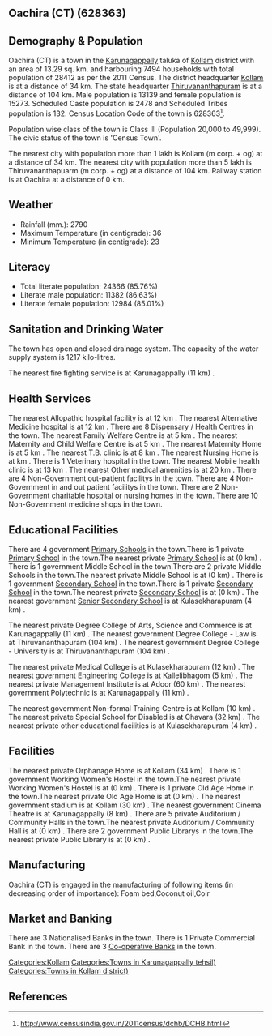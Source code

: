 {{Infobox settlement
| name=Oachira (CT)
| native_name=
| native_name_lang=
| other_name=
| nickname=
| settlement_type=Town
| image_skyline=
| image_alt=
| image_caption=
| pushpin_map=India Kerala
| pushpin_label_position=right
| pushpin_map_alt=
| pushpin_map_caption=Location in Kerala, India
| latd=
| latm=
| lats=
| latNS=
| longd=
| longm=
| longs=
| longEW=
| coordinates_display=inline,title
| subdivision_type=Country
| subdivision_name={{flag|India}}
| subdivision_type1=[[States and territories of India|State]]
| subdivision_name1=Kerala 
| subdivision_type2=[[List of districts of India|District]]
| subdivision_name2=Kollam
| subdivision_type3=Tahsil
| subdivision_name3=Karunagappally
| website=
| established_title=<!-- Established -->
| established_date=
| founder=
| named_for=
| government_type=
| governing_body=
| unit_pref=Metric
| area_footnotes=
| area_rank=
| area_total_km2=13.29
| elevation_footnotes=
| elevation_m=
| population_total=28412
| population_as_of=2011
| population_rank=
| population_density_km2=2137
| population_demonym=
| population_footnotes=
| demographics_type1=Languages=
| demographics1_title1=Official=
| demographics1_info1=[[Malayalam language|Malayalam]]
| timezone1=[[Indian Standard Time|IST]]
| utc_offset1==+5:30
| postal_code_type=[[Postal Index Number|PIN]]
| postal_code=
| area_code_type=Telephone code
| area_code=
| registration_plate=
| blank1_name_sec1=Nearest city
| blank1_info_sec1=[[Kollam (m corp. + og) ]]
| blank2_name_sec1=[[Human sex ratio|Sex ratio]]
| blank2_info_sec1=1162
| blank3_name_sec1=Literacy
| blank3_info_sec1=85.76%
| blank1_name_sec2=[[2011 Census of India|2011 census]] code
| blank1_info_sec2=628363
| footnotes=
}}

== Oachira (CT) (628363) ==

== Demography & Population ==

Oachira (CT) is a town in the [[Karunagappally]] taluka of [[Kollam]] district with an area of 13.29 sq. km. and harbouring 7494 households with total population of 28412 as per the 2011 Census. The district headquarter [[Kollam]] is at a distance of 34 km. The state headquarter [[Thiruvananthapuram]] is at a distance of 104 km. Male population is 13139 and female population is 15273. Scheduled Caste population is 2478 and Scheduled Tribes population is 132. Census Location Code of the town is 628363<ref>http://www.censusindia.gov.in/2011census/dchb/DCHB.html</ref>.

Population wise class of the town is Class III (Population 20,000 to 49,999).
The civic status of the town is 'Census Town'.

The nearest city with population more than 1 lakh is Kollam (m corp. + og)  at a distance of 34 km. The nearest city with population more than 5 lakh is Thiruvananthapuarm (m corp. + og) at a distance of 104 km. Railway station is at Oachira at a distance of 0 km.


== Weather ==  
* Rainfall (mm.): 2790 
* Maximum Temperature (in centigrade): 36
* Minimum Temperature (in centigrade): 23


== Literacy ==  
* Total literate population: 24366 (85.76%)
* Literate male population: 11382 (86.63%)
* Literate female population: 12984 (85.01%)


== Sanitation and Drinking Water ==  
The town has open and closed drainage system.
The capacity of the water supply system is 1217 kilo-litres.

The nearest fire fighting service is at Karunagappally (11 km) .


== Health Services ==
The nearest Allopathic hospital facility is at 12 km .
The nearest Alternative Medicine hospital is at 12 km .
There are 8 Dispensary / Health Centres in the town.
The nearest Family Welfare Centre is at 5 km .
The nearest Maternity and Child Welfare Centre is at 5 km .
The nearest Maternity Home is at 5 km .
The nearest T.B. clinic is at 8 km .
The nearest Nursing Home is at  km .
There is 1 Veterinary hospital in the town.
The nearest Mobile health clinic is at 13 km .
The nearest Other medical amenities is at 20 km .
There are 4 Non-Government out-patient facilitys in the town.
There are 4 Non-Government in and out patient facilitys in the town.
There are 2 Non-Government charitable hospital or nursing homes in the town.
There are 10 Non-Government medicine shops in the town.


== Educational Facilities ==
There are 4 government [[Primary School]]s in the town.There is 1 private [[Primary School]] in the town.The nearest private [[Primary School]] is at  (0 km) .
There is 1 government Middle School in the town.There are 2 private Middle Schools in the town.The nearest private Middle School is at  (0 km) .
There is 1 government [[Secondary School]] in the town.There is 1 private [[Secondary School]] in the town.The nearest private [[Secondary School]] is at  (0 km) .
The nearest government [[Senior Secondary School]] is at Kulasekharapuram (4 km) .
 
 
 
 
 
The nearest private Degree College of Arts, Science and Commerce is at Karunagappally (11 km) .
The nearest government Degree College - Law is at Thiruvananthapuram (104 km) .
The nearest government Degree College - University is at Thiruvananthapuram (104 km) .
 
The nearest private Medical College is at Kulasekharapuram (12 km) .
The nearest government Engineering College is at Kallelibhagom (5 km) .
The nearest private Management Institute is at Adoor (60 km) .
The nearest government Polytechnic is at Karunagappally (11 km) .
 
The nearest government Non-formal Training Centre is at Kollam (10 km) .
The nearest private Special School for Disabled is at Chavara  (32 km) .
The nearest private other educational facilities is at Kulasekharapuram  (4 km) .


== Facilities ==
The nearest private Orphanage Home is at Kollam (34 km) .
There is 1 government Working Women's Hostel in the town.The nearest private Working Women's Hostel is at  (0 km) .
There is 1 private Old Age Home in the town.The nearest private Old Age Home is at  (0 km) .
The nearest government stadium is at Kollam (30 km) .
The nearest government Cinema Theatre is at Karunagappally (8 km) .
There are 5 private Auditorium / Community Halls in the town.The nearest private Auditorium / Community Hall is at  (0 km) .
There are 2 government Public Librarys in the town.The nearest private Public Library is at  (0 km) .


== Manufacturing ==
Oachira (CT) is engaged in the manufacturing of following items (in decreasing order of importance): Foam bed,Coconut oil,Coir


== Market and Banking ==
There are 3 Nationalised Banks in the town.
There is 1 Private Commercial Bank in the town.
There are 3 [[Co-operative Bank]]s in the town.




[[Categories:Kollam]]
[[Categories:Towns in Karunagappally tehsil)]]
[[Categories:Towns in Kollam district)]]


== References ==
{{Reflist}}


